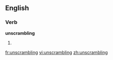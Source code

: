 ==English==

===Verb===
'''unscrambling'''

# {{present participle of|[[unscramble]]}}

[[fr:unscrambling]]
[[vi:unscrambling]]
[[zh:unscrambling]]